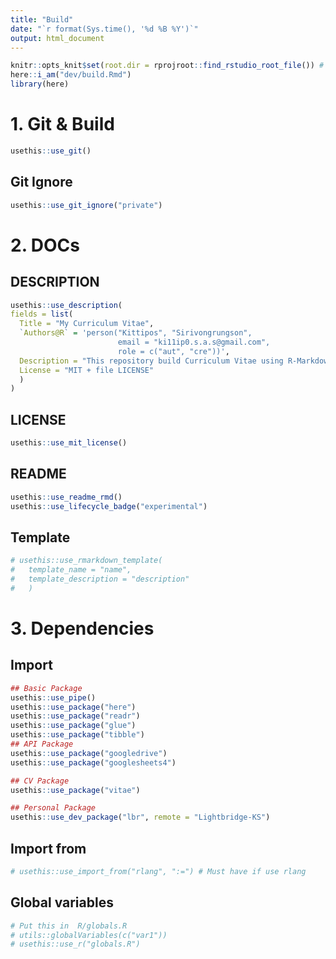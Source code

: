 ```yaml
---
title: "Build"
date: "`r format(Sys.time(), '%d %B %Y')`"
output: html_document
---
```


```r
knitr::opts_knit$set(root.dir = rprojroot::find_rstudio_root_file()) # Set WD to Root
here::i_am("dev/build.Rmd")
library(here)

```


# 1. Git & Build

```r
usethis::use_git()
```

## Git Ignore

```r
usethis::use_git_ignore("private")
```


# 2. DOCs


## DESCRIPTION

```r
usethis::use_description(
fields = list(
  Title = "My Curriculum Vitae",
  `Authors@R` = 'person("Kittipos", "Sirivongrungson", 
                        email = "ki11ip0.s.a.s@gmail.com", 
                        role = c("aut", "cre"))',
  Description = "This repository build Curriculum Vitae using R-Markdown template from vitae package.",
  License = "MIT + file LICENSE"
  )
)
```


## LICENSE

```r
usethis::use_mit_license()
```

## README

```r
usethis::use_readme_rmd()
usethis::use_lifecycle_badge("experimental")
```


## Template

```r
# usethis::use_rmarkdown_template(
#   template_name = "name",
#   template_description = "description"
#   )
```


# 3. Dependencies

## Import

```r
## Basic Package
usethis::use_pipe()
usethis::use_package("here")
usethis::use_package("readr")
usethis::use_package("glue")
usethis::use_package("tibble")
## API Package
usethis::use_package("googledrive")
usethis::use_package("googlesheets4")

## CV Package
usethis::use_package("vitae")

## Personal Package
usethis::use_dev_package("lbr", remote = "Lightbridge-KS")

```


## Import from

```r
# usethis::use_import_from("rlang", ":=") # Must have if use rlang
```

## Global variables


```r
# Put this in  R/globals.R
# utils::globalVariables(c("var1"))
# usethis::use_r("globals.R")
```


